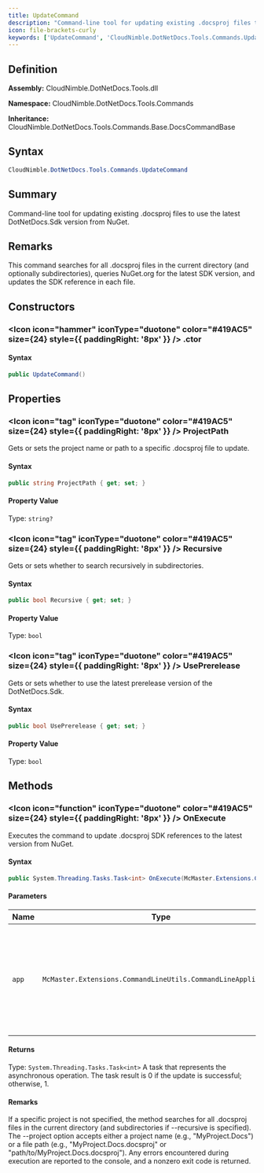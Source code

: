 ```yaml
---
title: UpdateCommand
description: "Command-line tool for updating existing .docsproj files to use the latest DotNetDocs.Sdk version from NuGet."
icon: file-brackets-curly
keywords: ['UpdateCommand', 'CloudNimble.DotNetDocs.Tools.Commands.UpdateCommand', 'CloudNimble.DotNetDocs.Tools.Commands', 'class', 'CloudNimble.DotNetDocs.Tools.Commands.Base.DocsCommandBase']
---
```


## Definition

**Assembly:** CloudNimble.DotNetDocs.Tools.dll

**Namespace:** CloudNimble.DotNetDocs.Tools.Commands

**Inheritance:** CloudNimble.DotNetDocs.Tools.Commands.Base.DocsCommandBase

## Syntax

```csharp
CloudNimble.DotNetDocs.Tools.Commands.UpdateCommand
```

## Summary

Command-line tool for updating existing .docsproj files to use the latest DotNetDocs.Sdk version from NuGet.

## Remarks

This command searches for all .docsproj files in the current directory (and optionally subdirectories),
            queries NuGet.org for the latest SDK version, and updates the SDK reference in each file.

## Constructors

### <Icon icon="hammer" iconType="duotone" color="#419AC5" size={24} style={{ paddingRight: '8px' }} />  .ctor

#### Syntax

```csharp
public UpdateCommand()
```

## Properties

### <Icon icon="tag" iconType="duotone" color="#419AC5" size={24} style={{ paddingRight: '8px' }} />  ProjectPath

Gets or sets the project name or path to a specific .docsproj file to update.

#### Syntax

```csharp
public string ProjectPath { get; set; }
```

#### Property Value

Type: `string?`

### <Icon icon="tag" iconType="duotone" color="#419AC5" size={24} style={{ paddingRight: '8px' }} />  Recursive

Gets or sets whether to search recursively in subdirectories.

#### Syntax

```csharp
public bool Recursive { get; set; }
```

#### Property Value

Type: `bool`

### <Icon icon="tag" iconType="duotone" color="#419AC5" size={24} style={{ paddingRight: '8px' }} />  UsePrerelease

Gets or sets whether to use the latest prerelease version of the DotNetDocs.Sdk.

#### Syntax

```csharp
public bool UsePrerelease { get; set; }
```

#### Property Value

Type: `bool`

## Methods

### <Icon icon="function" iconType="duotone" color="#419AC5" size={24} style={{ paddingRight: '8px' }} />  OnExecute

Executes the command to update .docsproj SDK references to the latest version from NuGet.

#### Syntax

```csharp
public System.Threading.Tasks.Task<int> OnExecute(McMaster.Extensions.CommandLineUtils.CommandLineApplication app)
```

#### Parameters

| Name | Type | Description |
|------|------|-------------|
| `app` | `McMaster.Extensions.CommandLineUtils.CommandLineApplication` | The command-line application context used to access command-line arguments and configuration. |

#### Returns

Type: `System.Threading.Tasks.Task<int>`
A task that represents the asynchronous operation. The task result is 0 if the update is
            successful; otherwise, 1.

#### Remarks

If a specific project is not specified, the method searches for all .docsproj files in the current directory
            (and subdirectories if --recursive is specified). The --project option accepts either a project name
            (e.g., "MyProject.Docs") or a file path (e.g., "MyProject.Docs.docsproj" or "path/to/MyProject.Docs.docsproj").
            Any errors encountered during execution are reported to the console, and a nonzero exit code is returned.

